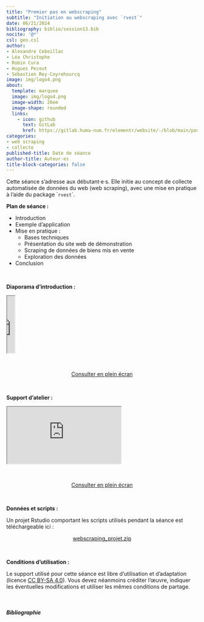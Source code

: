 ```yaml
---
title: "Premier pas en webscraping"
subtitle: "Initiation au webscraping avec `rvest`"
date: 06/21/2024
bibliography: biblio/session13.bib
nocite: '@*'
csl: geo.csl
author: 
- Alexandre Cebeillac
- Léa Christophe
- Robin Cura
- Hugues Pecout
- Sébastien Rey-Coyrehourcq
image: img/logo4.png
about:
  template: marquee
  image: img/logo4.png
  image-width: 20em
  image-shape: rounded
  links:
    - icon: github
      text: GitLab
      href: https://gitlab.huma-num.fr/elementr/website/-/blob/main/posts/seance13_webscraping.qmd
categories: 
- web scraping
- collecte
published-title: Date de séance
author-title: Auteur·es
title-block-categories: false
---
```


Cette séance s'adresse aux débutant·e·s. Elle initie au concept de collecte automatisée de données du web (web scraping), avec une mise en pratique à l'aide du package \``rvest`\`.

**Plan de séance :**

-   Introduction
-   Exemple d'application
-   Mise en pratique :
    -   Bases techniques
    -   Présentation du site web de démonstration
    -   Scraping de données de biens mis en vente
    -   Exploration des données
-   Conclusion

\



**Diaporama d'introduction :**



::: diapo
<object class="slide" data="support/element-r-webscraping-2024.pdf" type="application/pdf">

<iframe src="https://docs.google.com/viewer?url=your_url_to_pdf&amp;embedded=true" width="20">

</iframe>

</object>
:::

\

<center><a href="support/element-r-webscraping-2024.pdf" class="btn btn-outline-success" role="button" aria-disabled="true"><i class="bi bi-eye"></i> Consulter en plein écran</a></center>


\

**Support d'atelier :**

::: quartodoc
<iframe class="slide2" src="https://webscraping.gitpages.huma-num.fr/rzine_webscraping/#content">

</iframe>
:::

\

<center><a href="https://webscraping.gitpages.huma-num.fr/rzine_webscraping/#content" class="btn btn-outline-success" role="button" aria-disabled="true"><i class="bi bi-eye"></i> Consulter en plein écran</a></center>

\

**Données et scripts :**

Un projet Rstudio comportant les scripts utilisés pendant la séance est téléchargeable ici :

<center><a href="https://gitlab.huma-num.fr/elementr/website/-/raw/main/posts/data/webscraping_projet.zip?inline=false" class="btn btn-success" role="button" aria-disabled="true"><i class="bi bi-cloud-arrow-down"></i> webscraping_projet.zip</a></center>

\

**Conditions d'utilisation :**

Le support utilisé pour cette séance est libre d'utilisation et d'adaptation (licence [CC BY-SA 4.0](https://creativecommons.org/licenses/by-sa/4.0/deed.fr)). Vous devez néanmoins créditer l'œuvre, indiquer les éventuelles modifications et utiliser les mêmes conditions de partage.

\

##### Bibliographie

::: {#refs}
:::
